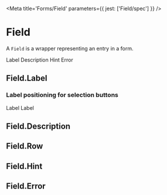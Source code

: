 

<Meta title='Forms/Field' parameters={{ jest: ['Field/spec'] }} />

# Field

A `Field` is a wrapper representing an entry in a form.

<Canvas>
  <Story name='Example'>
    <Field>
      <Field.Label>Label</Field.Label>
      <Field.Description>Description</Field.Description>
      <Field.Row>
        <InputBox.Skeleton />
      </Field.Row>
      <Field.Hint>Hint</Field.Hint>
      <Field.Error>Error</Field.Error>
    </Field>
  </Story>
</Canvas>

<ArgsTable of={Field} />

## Field.Label

<ArgsTable of={Field.Label} />

### Label positioning for selection buttons

<Canvas>
  <Story name='With CheckBox'>
    <Field>
      <Field.Row>
        <CheckBox id='check-box' />
        <Field.Label htmlFor='check-box'>Label</Field.Label>
      </Field.Row>
    </Field>
  </Story>
</Canvas>

<Canvas>
  <Story name='With ToggleSwitch'>
    <Field>
      <Field.Row>
        <ToggleSwitch id='toggle-switch' />
        <Field.Label htmlFor='toggle-switch'>Label</Field.Label>
      </Field.Row>
    </Field>
  </Story>
</Canvas>

## Field.Description

<ArgsTable of={Field.Description} />

## Field.Row

<ArgsTable of={Field.Row} />

## Field.Hint

<ArgsTable of={Field.Hint} />

## Field.Error

<ArgsTable of={Field.Error} />
